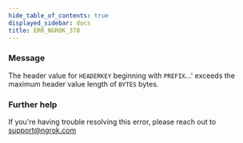 ```yaml
---
hide_table_of_contents: true
displayed_sidebar: docs
title: ERR_NGROK_378
---
```


### Message

The header value for `HEADERKEY` beginning with `PREFIX`...' exceeds the maximum header value length of `BYTES` bytes.

<ErrorDetails />

### Further help

If you're having trouble resolving this error, please reach out to [support@ngrok.com](mailto:support@ngrok.com?subject=Help%20with%20ERR_NGROK_378)
